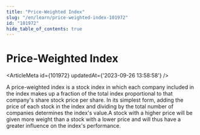 ```yaml
---
title: "Price-Weighted Index"
slug: "/en/learn/price-weighted-index-101972"
id: "101972"
hide_table_of_contents: true
---
```



# Price-Weighted Index

<ArticleMeta id={101972} updatedAt={'2023-09-26 13:58:58'} />
<div className='border-solid border-b border-t-0 my-4 border-[var(--ifm-color-gray-300)]' />

A price-weighted index is a stock index in which each company included in the index makes up a fraction of the total index proportional to that company's share stock price per share. In its simplest form, adding the price of each stock in the index and dividing by the total number of companies determines the index's value.A stock with a higher price will be given more weight than a stock with a lower price and will thus have a greater influence on the index's performance.

